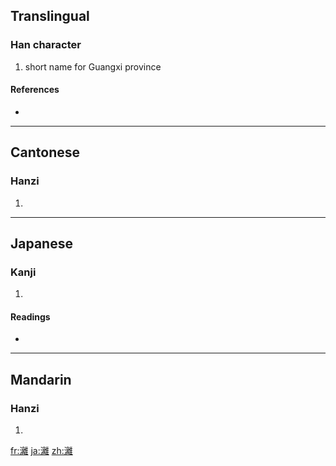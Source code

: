 {{also|漓}}
==Translingual==

===Han character===
{{Han char|rn=85|rad=水|as=19|sn=22|four=3011<sub>4</sub>|canj=水卜月土 (EYBG)}}

# short name for Guangxi province

====References====
* {{Han ref|kx=0663.170|dkj=18779|dj=1072.120|hdz=31793.100|uh=7055|ud=28757|bh=F6E8|bd=63208}}

----

==Cantonese==

===Hanzi===
{{yue-hanzi|jyut=|y=lei4|sim=漓}}

# {{defn|Cantonese}}

----

==Japanese==

===Kanji===
{{ja-kanji|grade=|rs=水19}}

# {{defn|Japanese}}

====Readings====
* {{ja-readings|on=[[り]] (ri)|kun=[[しみこむ]] (shimikomu)}}

----

==Mandarin==

===Hanzi===
{{cmn-hanzi|sim=漓|pin=[[lí]] ([[li2]])|wg=li<sup>2</sup>}}

# {{defn|Mandarin}}

[[fr:灕]]
[[ja:灕]]
[[zh:灕]]